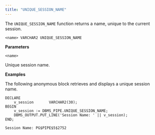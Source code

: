 ```yaml
---
title: "UNIQUE_SESSION_NAME"
---
```


The `UNIQUE_SESSION_NAME` function returns a name, unique to the current session.

`<name> VARCHAR2 UNIQUE_SESSION_NAME`

**Parameters**

`<name>`

Unique session name.

**Examples**

The following anonymous block retrieves and displays a unique session name.

```text
DECLARE
    v_session       VARCHAR2(30);
BEGIN
    v_session := DBMS_PIPE.UNIQUE_SESSION_NAME;
    DBMS_OUTPUT.PUT_LINE('Session Name: ' || v_session);
END;

Session Name: PG$PIPE$5$2752
```
